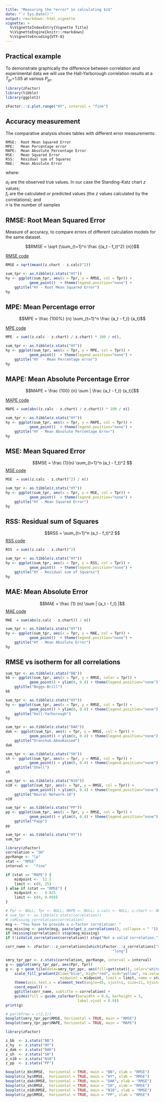 ```yaml
---
title: "Measuring the *error* in calculating $z$"
date: "`r Sys.Date()`"
output: rmarkdown::html_vignette
vignette: >
  %\VignetteIndexEntry{Vignette Title}
  %\VignetteEngine{knitr::rmarkdown}
  %\VignetteEncoding{UTF-8}
---
```


## Practical example
To demonstrate graphically the difference between correlation and experimental data we will use the Hall-Yarborough correlation results at a $T_{pr}$=1.05 at various $P_{pr}$.

```r
library(zFactor)
library(tibble)
library(ggplot2)

zFactor:::z.plot.range("HY", interval = "fine")
```


## Accuracy measurement
The comparative analysis shows tables with different error measurements:

    RMSE:  Root Mean Squared Error
    MPE:   Mean Percentage error
    MAPE:  Mean Absolute Percentage Error
    MSE:   Mean Squared Error
    RSS:   Residual sum of Squares
    MAE:   Mean Absolute Error


where:

$a_t$ are the observed true values. In our case the Standing-Katz chart $z$ values;    
$f_t$ are the calculated or predicted values (the $z$ values calculated by the correlations); and    
$n$ is the number of samples


## RMSE: Root Mean Squared Error
Measure of accuracy, to compare errors of different calculation models for the same dataset.

$$RMSE =  \sqrt {\sum_{t=1}^n \frac {(a_t - f_t)^2} {n}}$$

<u>RMSE code</u>
```r
RMSE = sqrt(mean((z.chart - z.calc)^2))
```


```r
sum_tpr <- as.tibble(z.stats("HY"))
hy <- ggplot(sum_tpr, aes(x = Tpr, y = RMSE, col = Tpr)) +
           geom_point()  + theme(legend.position="none") + 
    ggtitle("HY - Root Mean Squared Error")
hy
```


## MPE: Mean Percentage error


$$MPE = \frac {100%} {n} \sum_{t=1}^n \frac {a_t - f_t} {a_t}$$

<u>MPE code</u>
```r
MPE  = sum((z.calc - z.chart) / z.chart) * 100 / n(),
```

```r
sum_tpr <- as.tibble(z.stats("HY"))
hy <- ggplot(sum_tpr, aes(x = Tpr, y = MPE, col = Tpr)) +
           geom_point()  + theme(legend.position="none") + 
    ggtitle("HY  - Mean Percentage error")
hy
```


## MAPE: Mean Absolute Percentage Error

$$MAPE = \frac {100} {n} \sum | \frac {a_t - f_t} {a_t}|$$

<u>MAPE code</u>
```r
MAPE = sum(abs((z.calc - z.chart) / z.chart)) * 100 / n()
```


```r
sum_tpr <- as.tibble(z.stats("HY"))
hy <- ggplot(sum_tpr, aes(x = Tpr, y = MAPE, col = Tpr)) +
           geom_point()  + theme(legend.position="none") + 
    ggtitle("HY - Mean Absolute Percentage Error")
hy
```


## MSE: Mean Squared Error
$$MSE = \frac {1}{n}  \sum_{t=1}^n (a_t - f_t)^2 $$
<u>MSE code</u>
```r
MSE  = sum((z.calc - z.chart)^2) / n()
```


```r
sum_tpr <- as.tibble(z.stats("HY"))
hy <- ggplot(sum_tpr, aes(x = Tpr, y = MSE, col = Tpr)) +
           geom_point()  + theme(legend.position="none") + 
    ggtitle("HY - Mean Squared Error")
hy
```


## RSS: Residual sum of Squares
$$RSS =  \sum_{t=1}^n (a_t - f_t)^2 $$
<u>RSS code</u>
```r
RSS  = sum((z.calc - z.chart)^2)
```

```r
sum_tpr <- as.tibble(z.stats("HY"))
hy <- ggplot(sum_tpr, aes(x = Tpr, y = RSS, col = Tpr)) +
           geom_point()  + theme(legend.position="none") + 
    ggtitle("HY - Residual sum of Squares")
hy
```


## MAE: Mean Absolute Error

$$MAE = \frac {1} {n} \sum | {a_t - f_t} |$$
<u>MAE code</u>
```r
MAE  = sum(abs(z.calc - z.chart)) / n()
```

```r
sum_tpr <- as.tibble(z.stats("HY"))
hy <- ggplot(sum_tpr, aes(x = Tpr, y = MAE, col = Tpr)) +
           geom_point()  + theme(legend.position="none") + 
    ggtitle("HY - Mean Absolute Error")
hy
```

## RMSE vs isotherm for all correlations

```r
sum_tpr <- as.tibble(z.stats("BB"))
bb <- ggplot(sum_tpr, aes(x = Tpr, y = RMSE, color = Tpr)) +
           geom_point() + ylim(0, 0.4) + theme(legend.position="none") +
    ggtitle("Beggs-Brill")
bb
```

```r
sum_tpr <- as.tibble(z.stats("HY"))
hy <- ggplot(sum_tpr, aes(x = Tpr, y = RMSE, col = Tpr)) +
           geom_point() + ylim(0, 0.4) + theme(legend.position="none") + 
    ggtitle("Hall-Yarborough")
hy
```

```r
sum_tpr <- as.tibble(z.stats("DAK"))
dak <- ggplot(sum_tpr, aes(x = Tpr, y = RMSE, col = Tpr)) +
           geom_point() + ylim(0, 0.4) + theme(legend.position="none") +
    ggtitle("Dranchuk-AbouKassem")
dak
```

```r
sum_tpr <- as.tibble(z.stats("SH"))
sh <- ggplot(sum_tpr, aes(x = Tpr, y = RMSE, col = Tpr)) +
           geom_point() + ylim(0, 0.4) + theme(legend.position="none") +
    ggtitle("Shell")
sh
```

```r
sum_tpr <- as.tibble(z.stats("N10"))
n10 <- ggplot(sum_tpr, aes(x = Tpr, y = RMSE, col = Tpr)) +
           geom_point() + ylim(0, 0.4) + theme(legend.position="none") +
    ggtitle("Neural-Network-10")
n10
```

```r
sum_tpr <- as.tibble(z.stats("PP"))
pp <- ggplot(sum_tpr, aes(x = Tpr, y = RMSE, col = Tpr)) +
           geom_point() + ylim(0, 0.4) + theme(legend.position="none") +
    ggtitle("Papp")
pp

```




```r
sum_tpr <- as.tibble(z.stats("HY"))
sum_tpr
```



```r
library(zFactor)
correlation = "SH"
pprRange <- "lp"
stat <- "RMSE"
interval <-  "fine"

if (stat == "MAPE") {
    midpoint <-  12.5
    limit <- c(0, 25)
} else if (stat == "RMSE") {
    midpoint <-   0.025
    limit <- c(0, 0.050)
}

# Ppr <- NULL; Tpr <- NULL; MAPE <- NULL; z.calc <- NULL; z.chart <- NULL
# sum_tpr <- as.tibble(z.stats(correlation))
# isMissing_correlation(correlation)
msg <- "You have to provide a z-factor correlation: "
msg_missing <- paste(msg, paste(get_z_correlations(), collapse = " "))
if (missing(correlation)) stop(msg_missing)
if (!isValid_correlation(correlation)) stop("Not a valid correlation.")

corr_name <- zFactor:::z_correlations[which(zFactor:::z_correlations["short"] == correlation),
                                                 "long"]

smry_tpr_ppr <- z.stats(correlation, pprRange, interval = interval)
g <- ggplot(smry_tpr_ppr, aes(Ppr, Tpr))
g <- g + geom_tile(data=smry_tpr_ppr, aes(fill=get(stat)), color="white") +
    scale_fill_gradient2(low="blue", high="red", mid="yellow", na.value = "grey25",
                         midpoint = midpoint, limit = limit, name = stat) +
    theme(axis.text.x = element_text(angle=45, vjust=1, size=11, hjust=1)) +
    coord_equal() +
    ggtitle(corr_name, subtitle = correlation) +
    guides(fill = guide_colorbar(barwidth = 0.6, barheight = 5, 
                                 label.vjust = 0.9))
print(g)
```

```r
# par(mfrow = c(2,1))
boxplot(smry_tpr_ppr$RMSE, horizontal = TRUE, main = "RMSE")
boxplot(smry_tpr_ppr$MAPE, horizontal = TRUE, main = "MAPE")
```

```r
library(zFactor)

z_bb  <- z.stats("BB")
z_hy  <- z.stats("HY")
z_dak <- z.stats("DAK")
z_sh  <- z.stats("SH")
z_n10 <- z.stats("N10")
z_pp  <- z.stats("PP")

boxplot(z_bb$RMSE,  horizontal = TRUE, main = "BB", xlab = "RMSE")
boxplot(z_hy$RMSE,  horizontal = TRUE, main = "HY", xlab = "RMSE")
boxplot(z_dak$RMSE, horizontal = TRUE, main = "DAK", xlab = "RMSE")
boxplot(z_sh$RMSE,  horizontal = TRUE, main = "SH", xlab = "RMSE")
boxplot(z_n10$RMSE, horizontal = TRUE, main = "N10", xlab = "RMSE")
boxplot(z_pp$RMSE,  horizontal = TRUE, main = "PP", xlab = "RMSE")
```

